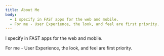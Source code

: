 ```yaml
---
title: About Me
body:
  - I specify in FAST apps for the web and mobile.
  - For me - User Experience, the look, and feel are first priority.
---
```


I specify in FAST apps for the web and mobile.

For me - User Experience, the look, and feel are first priority.

